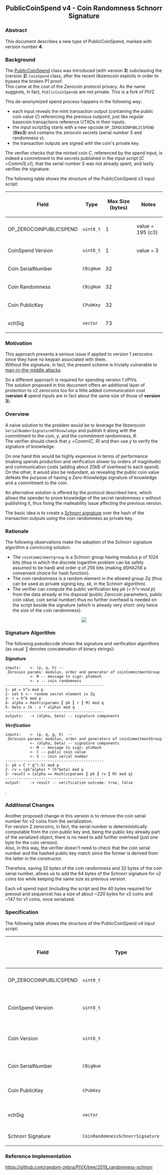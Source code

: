 <div align="center">
==PublicCoinSpend v4 - Coin Randomness Schnorr Signature==
</div>

=== Abstract ===
This document describes a new type of PublicCoinSpend, marked with version number '''4'''.

=== Background ===
The [https://github.com/XChainz/PIVX/pull/891 PublicCoinSpend] class was introduced (with version '''3''') subclassing the (version '''2''') <code>CoinSpend</code> class, after the recent libzerocoin exploits in order to bypass the broken P1 proof.<br>
This came at the cost of the Zerocoin protocol privacy. As the name suggests, in fact, <code>PublicCoinSpend</code>s are not private.
This is a fork of PIVZ

This de-anonymized spend process happens in the following way:
* each input reveals the mint transaction output (containing the public coin value ''C'') referencing the previous outpoint, just like regular basecoin transactions reference UTXOs in their inputs.
* the input scriptSig starts with a new opcode <code>OP_ZEROCOINPUBLICSPEND</code> ('''0xc3''') and contains the zerocoin secrets (serial number ''S'' and randomness ''v'').
* the transaction outputs are signed with the coin's private key.
The verifier checks that the minted coin ''C'', referenced by the spend input, is indeed a commitment to the secrets published in the input script (''C = ''Comm''(S,v)''), that the serial number ''S'' was not already spent, and lastly verifies the signature.

The following table shows the structure of the PublicCoinSpend v3 input script:

{|class="wikitable"
! Field !! Type !! Max Size (bytes) !! Notes
|-
| OP_ZEROCOINPUBLICSPEND || <code>uint8_t</code> || 1 || value = 195 (c3)
|-
| CoinSpend Version || <code>uint8_t</code> || 1 || value = 3
|-
| Coin SerialNumber || <code>CBigNum</code> || 32 || &nbsp;
|-
| Coin Randomness || <code>CBigNum</code> || 32 || &nbsp;
|-
| Coin PublicKey || <code>CPubKey</code> || 32 || &nbsp;
|-
| vchSig || <code>vector<unsigned char></code> || 73 || &nbsp;
|}

=== Motivation ===
This approach presents a serious issue if applied to version 1 zerocoins since they have no keypair associated with them.<br>
Without the signature, in fact, the present scheme is trivially vulnerable to [https://en.wikipedia.org/wiki/Man-in-the-middle_attack man-in-the-middle attacks].

So a different approach is required for spending version 1 zPIVs.<br>
The solution proposed in this document offers an additional layer of protection to v2 zerocoins too for a little added communication cost ('''version 4''' spend inputs are in fact about the same size of those of '''version 3''').

=== Overview ===
A naive solution to the problem would be to leverage the libzerocoin <code>SerialNumberSignatureOfKnowledge</code> and publish it along with the commitment to the coin, ''y'', and the commitment randomness, ''R''. <br>
The verifier should check that ''y = ''Comm''(C, R)'' and then use ''y'' to verify the signature of knowledge.

On one hand this would be highly expensive in terms of performance (making spends production and verification slower by orders of magnitude) and communication costs (adding about 20kB of overhead to each spend). On the other, it would also be redundant, as revealing the public coin value defeats the purpose of having a Zero-Knowledge signature of knowledge and a commitment to the coin.

An alternative solution is offered by the protocol described here, which allows the spender to prove knowledge of the secret randomness ''v'' without publishing it, thus fixing the malleability issue affecting the previous version.

The basic idea is to create a [https://tools.ietf.org/html/rfc8235 Schnorr signature] over the hash of the transaction outputs using the coin randomness as private key.

=== Rationale ===
The following observations make the adoption of the Schnorr signature algorithm a convincing solution.
* The <code>coinCommitmentgroup</code> is a Schnorr group having modulus ''p'' of 1024 bits (thus in which the discrete logarithm problem can be safely assumed to be hard) and order ''q'' of 256 bits (making dSHA256 a convenient choice for hash function).
* The coin randomness is a random element in the allowed group ''Zq'' (thus can be used as private signing key, ''sk'', in the Schnorr algorithm).
* The verifier can compute the public verification key ''pk'' (''= h^v mod p'') from the data already at his disposal (public Zerocoin parameters, public coin value, coin serial number) thus no further overhead is needed on the script beside the signature (which is already very short: only twice the size of the coin randomness).

<div align="center"><img src="https://latex.codecogs.com/gif.latex?sk%20%3A%3D%20v%20%5Censpace%5Censpace%5Censpace%20%5Censpace%5Censpace%5Censpace%5Censpace%5Censpace%20pk%3A%3Dh%5Ev%20%5Cmod%20p%20%3D%20g%5E%7B-S%7DC%20%5Cmod%20p"/></div>

=== Signature Algorithm ===
The following pseudocode shows the signature and verification algorithms (as usual &boxV; denotes concatenation of binary strings):

'''''Signature'''''
 inputs:    <- (p, q, h) -- Zerocoin params: modulus, order and generator of coinCommitmentGroup
            <- M -- message to sign: ptxHash
            <- v -- coin randomness
 --------------------------------------------
 1- pk = h^v mod p
 2- set k <-- random secret element in Zq
 3- r = h^k mod p
 4- alpha = Hash(zcparams ║ pk ║ r ║ M) mod q
 5- beta = (k - v * alpha) mod q
 --------------------------------------------
 outputs:   -> (alpha, beta) -- signature components


'''''Verification'''''
 inputs:    <- (p, q, g, h)  -- Zerocoin params: modulus, order and generators of coinCommitmentGroup
            <- (alpha, beta) -- signature components
            <- M -- message to sign: ptxHash
            <- C -- public coin value
            <- S -- coin serial number
 --------------------------------------------
 1- pk = C * g^(-S) mod p
 2- rv = (pk^alpha) * (h^beta) mod p
 3- result = {alpha == Hash(zcparams ║ pk ║ rv ║ M) mod q}
 --------------------------------------------
 output:    -> result -- verification outcome: true, false
.

=== Additional Changes ===
Another proposed change in this version is to remove the coin serial number for v2 coins from the serialization.<br>
For version 2 zerocoins, in fact, the serial number is deterministically computable from the coin public key and, being the public key already part of the serialized object, there is no need to add further overhead (just one byte for the coin version).<br>
Also, in this way, the verifier doesn't need to check that the coin serial number and the hashed public key match since the former is derived from the latter in the constructor.

Therefore, saving 32 bytes of the coin randomness and 32 bytes of the coin serial number, allows us to add the 64 bytes of the Schnorr signature for v2 coins too while keeping the same size as previous version.

Each v4 spend input (including the script and the 40 bytes required for prevout and sequence) has a size of about ~220 bytes for v2 coins and ~147 for v1 coins, once serialized.

=== Specification ===
The following table shows the structure of the PublicCoinSpend v4 input script:

{|class="wikitable"
! Field !! Type !! Max Size (bytes) !! Notes
|-
| OP_ZEROCOINPUBLICSPEND || <code>uint8_t</code> || 1 || value = 195 (c3)
|-
| CoinSpend Version || <code>uint8_t</code> || 1 || value = 4 after enforcement
|-
| Coin Version || <code>uint8_t</code> || 1 || value = 1 or 2 (for v1 or v2 coins)
|-
| Coin SerialNumber || <code>CBigNum</code> || 32 || only for v1 zerocoins
|-
| Coin PublicKey || <code>CPubKey</code> || 32 || only for v2 zerocoins
|-
| vchSig || <code>vector<unsigned char></code> || 73 || only for v2 zerocoins
|-
| Schnorr Signature || <code>CoinRandomnessSchnorrSignature</code> || 64 || &nbsp;
|}

=== Reference Implementation ===
https://github.com/random-zebra/PIVX/tree/2019_randomness-schnorr
